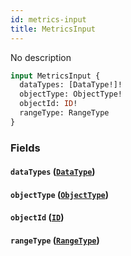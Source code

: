 ```yaml
---
id: metrics-input
title: MetricsInput
---
```



No description

```graphql
input MetricsInput {
  dataTypes: [DataType!]!
  objectType: ObjectType!
  objectId: ID!
  rangeType: RangeType
}
```


### Fields

#### `dataTypes` ([`DataType`](../../references/enums/data-type))




#### `objectType` ([`ObjectType`](../../references/enums/object-type))




#### `objectId` ([`ID`](../../references/scalars/id))




#### `rangeType` ([`RangeType`](../../references/enums/range-type))






